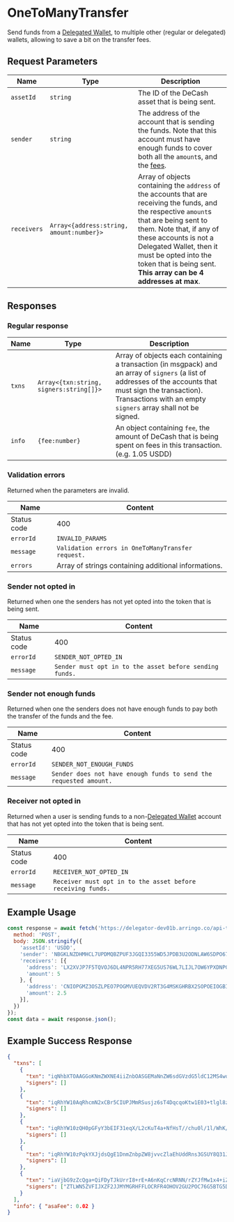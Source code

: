 # OneToManyTransfer

Send funds from a [Delegated Wallet](/docs/concepts/delegated-wallets), to multiple other (regular or delegated) wallets, allowing to save a bit on the transfer fees.

## Request Parameters

|     Name    |                    Type                   | Description |
| ----------- | ----------------------------------------- | ----------- | 
| `assetId`   | `string`                                  | The ID of the DeCash asset that is being sent. |
| `sender`    | `string`                                  | The address of the account that is sending the funds. Note that this account must have enough funds to cover both all the `amount`s, and the [fees](/docs/api/fees). |
| `receivers` | `Array<{address:string, amount:number}>`  | Array of objects containing the `address` of the accounts that are receiving the funds, and the respective `amount`s that are being sent to them. Note that, if any of these accounts is not a Delegated Wallet, then it must be opted into the token that is being sent. **This array can be 4 addresses at max**. |

## Responses

### Regular response

|     Name    |                   Type                  | Description |
| ----------- | --------------------------------------- | ----------- | 
| `txns`      | `Array<{txn:string, signers:string[]}>` | Array of objects each containing a transaction (in msgpack) and an array of `signers` (a list of addresses of the accounts that must sign the transaction). Transactions with an empty `signers` array shall not be signed. |
| `info`      | `{fee:number}`                          | An object containing `fee`, the amount of DeCash that is being spent on fees in this transaction. (e.g. 1.05 USDD) | 

### Validation errors

Returned when the parameters are invalid.

|     Name    |                              Content                              |
| ----------- | ----------------------------------------------------------------- |
| Status code | 400                                                               |
| `errorId`   | `INVALID_PARAMS`                                                  |
| `message`   | `Validation errors in OneToManyTransfer request.`            | 
| `errors`    | Array of strings containing additional informations.              |

### Sender not opted in 

Returned when one the senders has not yet opted into the token that is being sent.

|     Name    |                              Content                              |
| ----------- | ----------------------------------------------------------------- |
| Status code | 400                                                               |
| `errorId`   | `SENDER_NOT_OPTED_IN`                                             |
| `message`   | `Sender must opt in to the asset before sending funds.`           | 

### Sender not enough funds

Returned when one the senders does not have enough funds to pay both the transfer of the funds and the fee.

|     Name    |                              Content                              |
| ----------- | ----------------------------------------------------------------- |
| Status code | 400                                                               |
| `errorId`   | `SENDER_NOT_ENOUGH_FUNDS`                                         |
| `message`   | `Sender does not have enough funds to send the requested amount.` |

### Receiver not opted in

Returned when a user is sending funds to a non-[Delegated Wallet](/docs/concepts/delegated-wallets) account that has not yet opted into the token that is being sent.

|     Name    |                              Content                              |
| ----------- | ----------------------------------------------------------------- |
| Status code | 400                                                               |
| `errorId`   | `RECEIVER_NOT_OPTED_IN`                                           |
| `message`   | `Receiver must opt in to the asset before receiving funds.`       |

## Example Usage

<Tabs>
<TabItem value="js" label="JavaScript">

```js
const response = await fetch('https://delegator-dev01b.arringo.co/api-test/OneToManyTransfer', {
  method: 'POST',
  body: JSON.stringify({
    'assetId': 'USDD',
    'sender': 'NBGKLNZDHMHCL7UPDMQBZPUF3JGQI3355WD5JPDB3U2ODNLAW6SDPO67JE',
    'receivers': [{
      'address': 'LX2XVJP7F5TQVOJ6DL4NPR5RH77XEG5US76WL7LIJL7OW6YPXDNPGIFWPM',
      'amount': 5
    }, {
      'address': 'CNIOPGMZ3OSZLPEO7POGMVUEQVDV2RT3G4MSKGHRBX2SOPOEIOGBIFIMVQ',
      'amount': 2.5
    }],
  })
});
const data = await response.json();
```

</TabItem>
</Tabs>

## Example Success Response

```json
{
  "txns": [
    {
      "txn": "iqNhbXTOAAGGoKNmZWXNE4iiZnbOASGEMaNnZW6sdGVzdG5ldC12MS4womdoxCBIY7UYpLPITsgQ8i1PEIHLD3HwWaesIN7GL39w5Qk6IqNncnDEIOyNx/20OVnkJfQubF7NLmSoacz8Br4xOtIpEONvUKmmomx2zgEhiBmjcmN2xCDM12b3NSoTfJdJSzDDROUq3CiWPHHdXRqae4X/G6GZuqNzbmTEIGvkIhQ8kyZFK6yPPqxPgOpyqgq3DUTTf62WCXzMNcePpHR5cGWjcGF5",
      "signers": []
    },
    {
      "txn": "iqRhYW10AqRhcmN2xCBr5CIUPJMmRSusjz6sT4DqcqoKtw1E03+tlgl8zDXHj6Jmds4BIYQxo2dlbqx0ZXN0bmV0LXYxLjCiZ2jEIEhjtRiks8hOyBDyLU8QgcsPcfBZp6wg3sYvf3DlCToio2dycMQg7I3H/bQ5WeQl9C5sXs0uZKhpzPwGvjE60ikQ429QqaaibHbOASGIGaNzbmTEIGhMpbcjOw4l/o8bIBy+hdpNBG997YfUvGHdNOG1YLekpHR5cGWlYXhmZXKkeGFpZM4DGUVQ",
      "signers": []
    },
    {
      "txn": "iqRhYW10zQH0pGFyY3bEIF31eqX/L2cKuT4a+NfHsT//chu0l/1l/WhK/ut7D7jaomZ2zgEhhDGjZ2VurHRlc3RuZXQtdjEuMKJnaMQgSGO1GKSzyE7IEPItTxCByw9x8FmnrCDexi9/cOUJOiKjZ3JwxCDsjcf9tDlZ5CX0LmxezS5kqGnM/Aa+MTrSKRDjb1CppqJsds4BIYgZo3NuZMQgaEyltyM7DiX+jxsgHL6F2k0Eb33th9S8Yd004bVgt6SkdHlwZaVheGZlcqR4YWlkzgMZRVA=",
      "signers": []
    },
    {
      "txn": "iqRhYW10zPqkYXJjdsQgE1DnmZnbpZW8jvvcZlaEhUddRns3GSUY8Q31Jz3EQ4yiZnbOASGEMaNnZW6sdGVzdG5ldC12MS4womdoxCBIY7UYpLPITsgQ8i1PEIHLD3HwWaesIN7GL39w5Qk6IqNncnDEIOyNx/20OVnkJfQubF7NLmSoacz8Br4xOtIpEONvUKmmomx2zgEhiBmjc25kxCBoTKW3IzsOJf6PGyAcvoXaTQRvfe2H1Lxh3TThtWC3pKR0eXBlpWF4ZmVypHhhaWTOAxlFUA==",
      "signers": []
    },
    {
      "txn": "iaVjbG9zZcQga+QiFDyTJkUrrI8+rE+A6nKqCrcNRNN/rZYJfMw1x4+iZnbOASGEMaNnZW6sdGVzdG5ldC12MS4womdoxCBIY7UYpLPITsgQ8i1PEIHLD3HwWaesIN7GL39w5Qk6IqNncnDEIOyNx/20OVnkJfQubF7NLmSoacz8Br4xOtIpEONvUKmmomx2zgEhiBmjcmN2xCBr5CIUPJMmRSusjz6sT4DqcqoKtw1E03+tlgl8zDXHj6NzbmTEIMzXZvc1KhN8l0lLMMNE5SrcKJY8cd1dGpp7hf8boZm6pHR5cGWjcGF5",
      "signers": ["ZTLWN5ZVFIJXZF2JJMYMGRHFFLOCRFR4OHOV2GU2POC76G5BTG5DOBVU3E"]
    }
  ],
  "info": { "asaFee": 0.02 }
}
```
